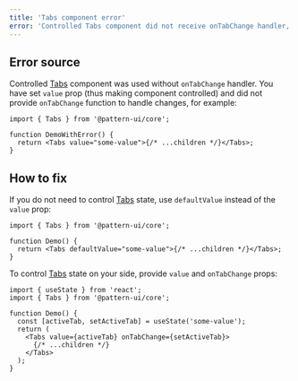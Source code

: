 ```yaml
---
title: 'Tabs component error'
error: 'Controlled Tabs component did not receive onTabChange handler, either remove value or add onTabChange'
---
```


## Error source

Controlled [Tabs](/core/tabs/) component was used without `onTabChange` handler.
You have set `value` prop (thus making component controlled) and did not provide `onTabChange` function
to handle changes, for example:

```tsx
import { Tabs } from '@pattern-ui/core';

function DemoWithError() {
  return <Tabs value="some-value">{/* ...children */}</Tabs>;
}
```

## How to fix

If you do not need to control [Tabs](/core/tabs/) state, use `defaultValue` instead of the `value` prop:

```tsx
import { Tabs } from '@pattern-ui/core';

function Demo() {
  return <Tabs defaultValue="some-value">{/* ...children */}</Tabs>;
}
```

To control [Tabs](/core/tabs/) state on your side, provide `value` and `onTabChange` props:

```tsx
import { useState } from 'react';
import { Tabs } from '@pattern-ui/core';

function Demo() {
  const [activeTab, setActiveTab] = useState('some-value');
  return (
    <Tabs value={activeTab} onTabChange={setActiveTab}>
      {/* ...children */}
    </Tabs>
  );
}
```
